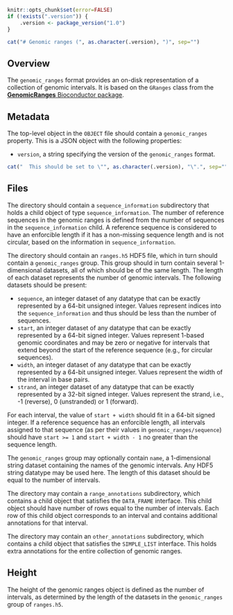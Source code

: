 ```r
knitr::opts_chunk$set(error=FALSE)
if (!exists(".version")) {
    .version <- package_version("1.0")
}
```

```r
cat("# Genomic ranges (", as.character(.version), ")", sep="")
```

## Overview

The `genomic_ranges` format provides an on-disk representation of a collection of genomic intervals.
It is based on the `GRanges` class from the [**GenomicRanges** Bioconductor package](https://bioconductor.org/packages/GenomicRanges).

## Metadata

The top-level object in the `OBJECT` file should contain a `genomic_ranges` property.
This is a JSON object with the following properties:

- `version`, a string specifying the version of the `genomic_ranges` format.
```r
cat("  This should be set to \"", as.character(.version), "\".", sep="")
```

## Files

The directory should contain a `sequence_information` subdirectory that holds a child object of type `sequence_information`.
The number of reference sequences in the genomic ranges is defined from the number of sequences in the `sequence_information` child.
A reference sequence is considered to have an enforcible length if it has a non-missing sequence length and is not circular, based on the information in `sequence_information`.

The directory should contain an `ranges.h5` HDF5 file, which in turn should contain a `genomic_ranges` group.
This group should in turn contain several 1-dimensional datasets, all of which should be of the same length.
The length of each dataset represents the number of genomic intervals.
The following datasets should be present:

- `sequence`, an integer dataset of any datatype that can be exactly represented by a 64-bit unsigned integer.
  Values represent indices into the `sequence_information` and thus should be less than the number of sequences.
- `start`, an integer dataset of any datatype that can be exactly represented by a 64-bit signed integer.
  Values represent 1-based genomic coordinates and may be zero or negative for intervals that extend beyond the start of the reference sequence (e.g., for circular sequences).
- `width`, an integer dataset of any datatype that can be exactly represented by a 64-bit unsigned integer.
  Values represent the width of the interval in base pairs.
- `strand`, an integer dataset of any datatype that can be exactly represented by a 32-bit signed integer.
  Values represent the strand, i.e., -1 (reverse), 0 (unstranded) or 1 (forward).

For each interval, the value of `start + width` should fit in a 64-bit signed integer.
If a reference sequence has an enforcible length, all intervals assigned to that sequence (as per their values in `genomic_ranges/sequence`) should have `start >= 1` and `start + width - 1` no greater than the sequence length.

The `genomic_ranges` group may optionally contain `name`, a 1-dimensional string dataset containing the names of the genomic intervals.
Any HDF5 string datatype may be used here.
The length of this dataset should be equal to the number of intervals.

The directory may contain a `range_annotations` subdirectory, which contains a child object that satisfies the `DATA_FRAME` interface.
This child object should have number of rows equal to the number of intervals.
Each row of this child object corresponds to an interval and contains additional annotations for that interval.

The directory may contain an `other_annotations` subdirectory, which contains a child object that satisfies the `SIMPLE_LIST` interface.
This holds extra annotations for the entire collection of genomic ranges. 

## Height

The height of the genomic ranges object is defined as the number of intervals, as determined by the length of the datasets in the `genomic_ranges` group of `ranges.h5`.
